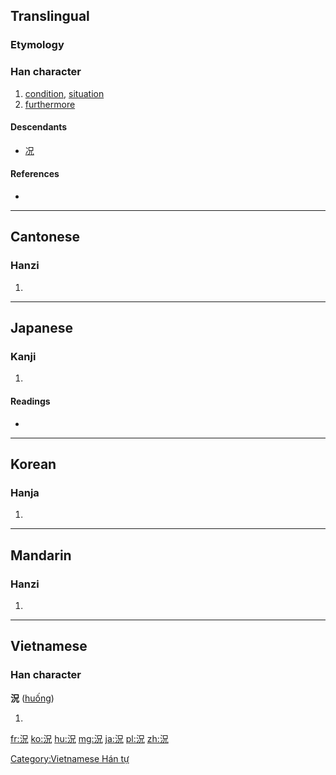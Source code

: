 {{also|况}}
==Translingual==
{{stroke order|strokes=8}}
{{zh-forms|[[况]]|況}}

===Etymology===
{{Han compound|氵|兄}}

===Han character===
{{Han char|rn=85|rad=水|as=05|sn=8|four=3611<sub>0</sub>|canj=水口竹山 (ERHU)|ids=⿰[[氵]][[兄]]}}

# [[condition]], [[situation]]
# [[furthermore]]

====Descendants====
* [[况]]

====References====
* {{Han ref|kx=0615.010|dkj=17264|dj=1009.010|hdz=31586.020|uh=6CC1|ud=27841|bh=AA70|bd=43632}}

----

==Cantonese==

===Hanzi===
{{yue-hanzi|jyut=|y=fong3|sim=况}}

# {{defn|lang=yue|sort=水05}}

----

==Japanese==

===Kanji===
{{ja-kanji|grade=c|rs=水05}}

# {{defn|lang=ja|sort=水05}}

====Readings====
* {{ja-readings|on=[[きょう]] (kyō)|kun=[[いわにゃ]] (iwanya), [[おもむき]] (omomuki)}}

----

==Korean==

===Hanja===
{{ko-hanja|hangeul=황|eumhun=|rv=hwang|mr=hwang|y=hwang}}

# {{defn|lang=ko|sort=水05}}

----

==Mandarin==

===Hanzi===
{{cmn-hanzi|sim=况|pin=[[kuàng]] ([[kuang4]])|wg=k'uang<sup>4</sup>}}

# {{defn|lang=cmn|sort=水05}}

----

==Vietnamese==

===Han character===
'''況''' ([[huống]])

# {{defn|lang=vi}}

[[Category:Vietnamese Hán tự]]

[[fr:況]]
[[ko:況]]
[[hu:況]]
[[mg:況]]
[[ja:況]]
[[pl:況]]
[[zh:況]]
